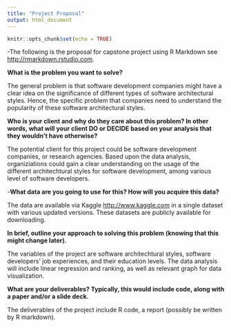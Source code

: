 ```yaml
---
title: "Project Proposal"
output: html_document
---
```


```r
knitr::opts_chunk$set(echo = TRUE)
```


-The following is the proposal for capstone project using R Markdown see <http://rmarkdown.rstudio.com>.  

**What is the problem you want to solve?**

The general problem is that software development companies might have a clear idea on the significance of different types of software architectural styles. Hence, the specific problem that companies need to understand the popularity of these software architectural styles.

**Who is your client and why do they care about this problem? In other words, what will your client DO or DECIDE based on your analysis that they wouldn’t have otherwise?**

The potential client for this project could be software development companies, or research agencies. Based upon the data analysis, organiziations could gain a clear understanding on the usage of the different architechtural styles for software development, among various level of software developers.

-**What data are you going to use for this? How will you acquire this data?**

The data are available via Kaggle <http://www.kaggle.com> in a single dataset with various updated versions. These datasets are publicly available for downloading.

**In brief, outline your approach to solving this problem (knowing that this might change later).**

The variables of the project are software architechtural styles, software developers' job experiences, and their education levels. The data analysis will include linear regression and ranking, as well as relevant graph for data visualization. 

**What are your deliverables? Typically, this would include code, along with a paper and/or a slide deck.**

The deliverables of the project include R code, a report (possibly be written by R markdown).


